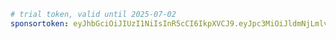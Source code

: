 ```yaml title="evcc.yaml"
# trial token, valid until 2025-07-02
sponsortoken: eyJhbGciOiJIUzI1NiIsInR5cCI6IkpXVCJ9.eyJpc3MiOiJldmNjLmlvIiwic3ViIjoidHJpYWwiLCJleHAiOjE3NTE0Mzk2MDAsImlhdCI6MTc1MDU3NTYwMCwic3BlIjp0cnVlLCJzcmMiOiJtYSJ9.KucSWlAIeHMtted9X1KlhMwn6eeWSxPrwaxAjhzYb6M
```
